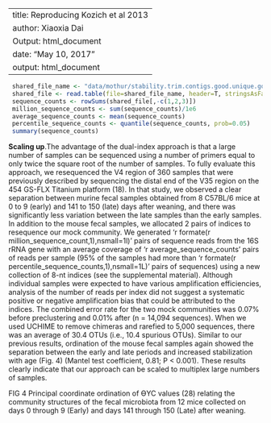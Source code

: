 
---
title: Reproducing Kozich et al 2013
author: Xiaoxia Dai 
Output: html_document
date: "May 10, 2017"
output: html_document
---

```r
 shared_file_name <- "data/mothur/stability.trim.contigs.good.unique.good.filter.unique.precluster.pick.pick.pick.opti_mcc.shared"
 shared_file <- read.table(file=shared_file_name, header=T, stringsAsFactors=F)
 sequence_counts <- rowSums(shared_file[,-c(1,2,3)])
 million_sequence_counts <- sum(sequence_counts)/1e6
 average_sequence_counts <- mean(sequence_counts)
 percentile_sequence_counts <- quantile(sequence_counts, prob=0.05)
 summary(sequence_counts)
 ```

**Scaling up**.The advantage of the dual-index approach is that a large number of samples can be sequenced using a number of
 primers equal to only twice the square root of the number of samples. To fully evaluate this approach, we resequenced the V4
 region of 360 samples that were previously described by sequencing the distal end of the V35 region on the 454 GS-FLX Titanium
 platform (18). In that study, we observed a clear separation between murine fecal samples obtained from 8 C57BL/6 mice at 0 to 9 (early)
 and 141 to 150 (late) days after weaning, and there was significantly less variation between the late samples than the early samples. 
In addition to the mouse fecal samples, we allocated 2 pairs of indices to resequence our mock community. We generated 'r formate(r million_sequence_count,1),nsmall=1l)' pairs
 of sequence reads from the 16S rRNA gene with an average coverage of 'r average_sequence_counts' pairs of reads per sample (95% of the samples had more than 
'r formate(r percentile_sequence_counts,1),nsmall=1L)' pairs of sequences) using a new collection of 8-nt indices (see the supplemental material). Although individual samples were
 expected to have various amplification efficiencies, analysis of the number of reads per index did not suggest a systematic positive or negative amplification 
bias that could be attributed to the indices. The combined error rate for the two mock communities was 0.07% before preclustering and 0.01% after (n = 14,094 sequences). When we used UCHIME to remove chimeras and rarefied to 5,000 sequences, there was an average of 30.4 OTUs (i.e., 10.4 spurious OTUs). Similar to our previous results, ordination of the mouse fecal samples again showed the separation between the early and late periods and increased stabilization with age (Fig. 4) (Mantel test coefficient, 0.81; P < 0.001). These results clearly indicate that our approach can be scaled to multiplex large numbers of samples.


FIG 4
Principal coordinate ordination of ϴYC values (28) relating the community structures of the fecal microbiota from 12 mice collected on days 0 through 9 (Early) and days 141 
through 150 (Late) after weaning.
